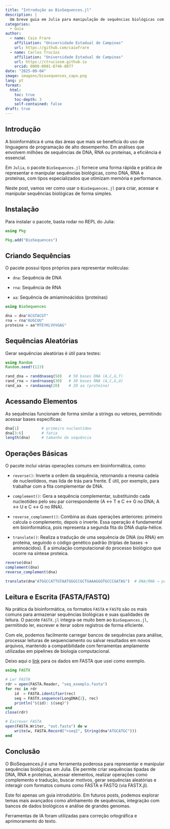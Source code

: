 ```yaml
---
title: "Introdução ao BioSequences.jl"
description: |
  Um breve guia em Julia para manipulação de sequências biológicas com o pacote BioSequences.jl, incluindo geração, leitura e escrita de arquivos FASTA.
categories:
  - Guia
author:
  - name: Caio Frare
    affiliation: "Universidade Estadual de Campinas"
    url: https://github.com/caiofrare
  - name: Carlos Trucíos
    affiliation: "Universidade Estadual de Campinas"
    url: https://ctruciosm.github.io
    orcid: 0000-0001-8746-8877
date: "2025-09-04"
image: imagens/biosequences_capa.png
lang: pt
format:
  html:
    toc: true
    toc-depth: 3
    self-contained: false
draft: true
---
```


## Introdução

::: {.justify}
A bioinformática é uma das áreas que mais se beneficia do uso de linguagens de programação de alto desempenho. Em análises que envolvem milhões de sequências de DNA, RNA ou proteínas, a eficiência é essencial.

Em `Julia`, o pacote `BioSequences.jl` fornece uma forma rápida e prática de representar e manipular sequências biológicas, como DNA, RNA e proteínas, com tipos especializados que otimizam memória e performance.

Neste post, vamos ver como usar o `BioSequences.jl` para criar, acessar e manipular sequências biológicas de forma simples.
:::

## Instalação

::: {.justify}
Para instalar o pacote, basta rodar no REPL do Julia:
:::

```julia

using Pkg

Pkg.add("BioSequences")

```

## Criando Sequências

::: {.justify}
O pacote possui tipos próprios para representar moléculas:

-   `dna`: Sequência de DNA

-   `rna`: Sequência de RNA

-   `aa`: Sequência de amiaminoácidos (proteínas)
:::

```julia

using BioSequences

dna = dna"ACGTACGT"
rna = rna"AUGCUU"
proteina = aa"MTEYKLVVVGAG"  

```

## Sequências Aleatórias

::: {.justify}
Gerar sequências aleatórias é útil para testes:
:::

```julia

using Random
Random.seed!(123)

rand_dna = randdnaseq(50)   # 50 bases DNA (A,C,G,T)
rand_rna = randrnaseq(30)   # 30 bases RNA (A,C,G,U)
rand_aa  = randaaseq(20)    # 20 aa (proteína)

```

## Acessando Elementos

::: {.justify}
As sequências funcionam de forma similar a strings ou vetores, permitindo acessar bases específicas:
:::

```julia

dna[1]          # primeiro nucleotídeo
dna[3:6]        # fatia
length(dna)     # tamanho da sequência


```

## Operações Básicas

::: {.justify}
O pacote inclui várias operações comuns em bioinformática, como:

-   `reverse()`: Inverte a ordem da sequência, retornando a mesma cadeia de nucleotídeos, mas lida de trás para frente. É    útil, por exemplo, para trabalhar com a fita complementar de DNA.


-   `complement()`: Gera a sequência complementar, substituindo cada nucleotídeo pelo seu par correspondente (A ↔ T e C ↔ G no   DNA; A ↔ U e C ↔ G no RNA).


-   `reverse_complement()`: Combina as duas operações anteriores: primeiro calcula o complemento, depois o inverte. Essa operação é       fundamental em bioinformática, pois representa a segunda fita do DNA dupla-hélice.

-   `translate()`: Realiza a tradução de uma sequência de DNA (ou RNA) em proteína, seguindo o código genético padrão (triplas   de bases → aminoácidos). É a simulação computacional do processo biológico que ocorre na síntese proteica.
:::

```julia

reverse(dna)
complement(dna)
reverse_complement(dna)

translate(dna"ATGGCCATTGTAATGGGCCGCTGAAAGGGTGCCCGATAG")  # DNA/RNA → proteína

```

## Leitura e Escrita (FASTA/FASTQ)

::: {.justify}
Na prática da bioinformática, os formatos `FASTA` e `FASTQ` são os mais comuns para armazenar sequências biológicas e suas qualidades de leitura.
O pacote `FASTX.jl` integra-se muito bem ao `BioSequences.jl`, permitindo ler, escrever e iterar sobre registros de forma eficiente.

Com ele, podemos facilmente carregar bancos de sequências para análise, processar leituras de sequenciamento ou salvar resultados em novos arquivos, mantendo a compatibilidade com ferramentas amplamente utilizadas em pipelines de biologia computacional.

Deixo aqui o [link](https://drive.google.com/file/d/1VxA72_DKlifgnfec5fdBzWt2t6uHOKy6/view?usp=sharing) para os dados em FASTA que usei como exemplo.
:::

```julia
using FASTX

# Ler FASTA
rdr = open(FASTA.Reader, "seq_exemplo.fasta")
for rec in rdr
    id  = FASTA.identifier(rec)
    seq = FASTX.sequence(LongDNA{2}, rec)
    println("$(id): $(seq)")
end
close(rdr)

# Escrever FASTA
open(FASTA.Writer, "out.fasta") do w
    write(w, FASTA.Record(">seq1", String(dna"ATGCATGC")))
end
```

## Conclusão

::: {.justify}
O BioSequences.jl é uma ferramenta poderosa para representar e manipular sequências biológicas em Julia. Ele permite criar sequências tipadas de DNA, RNA e proteínas, acessar elementos, realizar operações como complemento e tradução, buscar motivos, gerar sequências aleatórias e interagir com formatos comuns como FASTA e FASTQ (via FASTX.jl).

Este foi apenas um guia introdutório. Em futuros posts, podemos explorar temas mais avançados como alinhamento de sequências, integração com bancos de dados biológicos e análise de grandes genomas.
:::

::: callout-note
Ferramentas de IA foram utilizadas para correção ortográfica e aprimoramento do texto.
:::